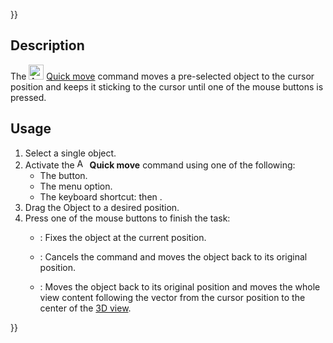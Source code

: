 {{UnfinishedDocu{{#translation:}}}}
<languages/>

{{Docnav
|[[Assembly3_AxialMove|Axial move]]
|[[Assembly3_LockMover|Lock mover]]
|[[Assembly3_Workbench|Assembly3]]
|IconL=Assembly_AxialMove.svg‎‎
|IconR=Assembly_LockMover.svg‎‎
|IconC=Assembly3_workbench_icon.svg
}}

{{GuiCommand
|Name=Assembly3 QuickMove
|Icon=Assembly_QuickMove.svg‎‎
|MenuLocation=Assembly3 → Quick move
|Workbenches=[[Assembly3_Workbench|Assembly3]]
|Shortcut={{KEY|A}} then {{KEY|Q}}
}}

== Description ==

The [[Image:Assembly_QuickMove.svg|24px]] [[Assembly3_QuickMove|Quick move]] command moves a pre-selected object to the cursor position and keeps it sticking to the cursor until one of the mouse buttons is pressed.

== Usage ==

# Select a single object.
# Activate the [[Image:Assembly_QuickMove.svg|16px]] '''Quick move''' command using one of the following:
#* The {{Button|[[Image:Assembly_QuickMove.svg|16px]] [[Assembly3_QuickMove|Quick move]]}} button.
#* The {{MenuCommand|Assembly3 → [[Image:Assembly_QuickMove.svg|16px]] Quick move}} menu option.
#* The keyboard shortcut: {{KEY|A}} then {{KEY|Q}}.
# Drag the Object to a desired position.
# Press one of the mouse buttons to finish the task:
#* {{Button|LMB}}: Fixes the object at the current position.
#* {{Button|RMB}}: Cancels the command and moves the object back to its original position.
#* {{Button|MMB}}: Moves the object back to its original position and moves the whole view content following the vector from the cursor position to the center of the [[3D_view|3D view]].


{{Docnav
|[[Assembly3_AxialMove|Axial move]]
|[[Assembly3_LockMover|Lock mover]]
|[[Assembly3_Workbench|Assembly3]]
|IconL=Assembly_AxialMove.svg‎‎
|IconR=Assembly_LockMover.svg‎‎
|IconC=Assembly3_workbench_icon.svg
}}

{{Userdocnavi{{#translation:}}}}